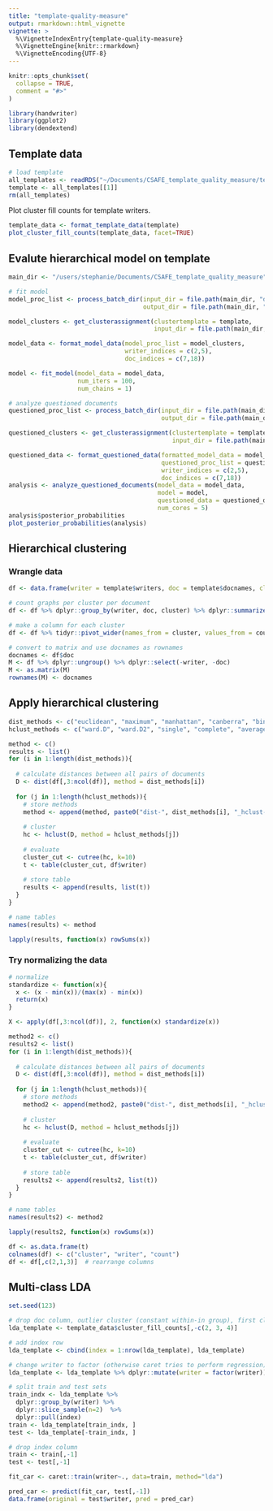 ```yaml
---
title: "template-quality-measure"
output: rmarkdown::html_vignette
vignette: >
  %\VignetteIndexEntry{template-quality-measure}
  %\VignetteEngine{knitr::rmarkdown}
  %\VignetteEncoding{UTF-8}
---
```


```r
knitr::opts_chunk$set(
  collapse = TRUE,
  comment = "#>"
)
```

```r
library(handwriter)
library(ggplot2)
library(dendextend)
```

## Template data
```r
# load template
all_templates <- readRDS("~/Documents/CSAFE_template_quality_measure/template_seed100/data/all_templates.rds")
template <- all_templates[[1]]
rm(all_templates)
```

Plot cluster fill counts for template writers.
```r
template_data <- format_template_data(template)
plot_cluster_fill_counts(template_data, facet=TRUE)
```

## Evalute hierarchical model on template
```r
main_dir <- "/users/stephanie/Documents/CSAFE_template_quality_measure"

# fit model
model_proc_list <- process_batch_dir(input_dir = file.path(main_dir, "data", "model_images"),
                                     output_dir = file.path(main_dir, "data", "model_graphs"))

model_clusters <- get_clusterassignment(clustertemplate = template,
                                        input_dir = file.path(main_dir, "data", "model_graphs"))

model_data <- format_model_data(model_proc_list = model_clusters,
                                writer_indices = c(2,5),
                                doc_indices = c(7,18))

model <- fit_model(model_data = model_data,
                   num_iters = 100,
                   num_chains = 1)

# analyze questioned documents
questioned_proc_list <- process_batch_dir(input_dir = file.path(main_dir, "data", "questioned_images"),
                                          output_dir = file.path(main_dir, "data", "questioned_graphs"))

questioned_clusters <- get_clusterassignment(clustertemplate = template,
                                             input_dir = file.path(main_dir, "data", "questioned_graphs"))

questioned_data <- format_questioned_data(formatted_model_data = model_data,
                                          questioned_proc_list = questioned_clusters,
                                          writer_indices = c(2,5),
                                          doc_indices = c(7,18))
analysis <- analyze_questioned_documents(model_data = model_data,
                                         model = model,
                                         questioned_data = questioned_data,
                                         num_cores = 5)
analysis$posterior_probabilities
plot_posterior_probabilities(analysis)
```


## Hierarchical clustering
### Wrangle data
```r
df <- data.frame(writer = template$writers, doc = template$docnames, cluster = template$cluster, stringsAsFactors = FALSE)

# count graphs per cluster per document
df <- df %>% dplyr::group_by(writer, doc, cluster) %>% dplyr::summarize(count = dplyr::n())

# make a column for each cluster
df <- df %>% tidyr::pivot_wider(names_from = cluster, values_from = count, values_fill = 0)

# convert to matrix and use docnames as rownames
docnames <- df$doc
M <- df %>% dplyr::ungroup() %>% dplyr::select(-writer, -doc)
M <- as.matrix(M)
rownames(M) <- docnames
```

## Apply hierarchical clustering
```r
dist_methods <- c("euclidean", "maximum", "manhattan", "canberra", "binary", "minkowski")
hclust_methods <- c("ward.D", "ward.D2", "single", "complete", "average", "mcquitty", "median", "centroid")

method <- c()
results <- list()
for (i in 1:length(dist_methods)){
  
  # calculate distances between all pairs of documents
  D <- dist(df[,3:ncol(df)], method = dist_methods[i])
  
  for (j in 1:length(hclust_methods)){
    # store methods 
    method <- append(method, paste0("dist-", dist_methods[i], "_hclust-", hclust_methods[j]))
    
    # cluster
    hc <- hclust(D, method = hclust_methods[j])
    
    # evaluate
    cluster_cut <- cutree(hc, k=10)
    t <- table(cluster_cut, df$writer)
    
    # store table
    results <- append(results, list(t))
  }
}

# name tables
names(results) <- method

lapply(results, function(x) rowSums(x)) 
```




### Try normalizing the data
```r
# normalize
standardize <- function(x){
  x <- (x - min(x))/(max(x) - min(x))
  return(x)
}

X <- apply(df[,3:ncol(df)], 2, function(x) standardize(x))

method2 <- c()
results2 <- list()
for (i in 1:length(dist_methods)){
  
  # calculate distances between all pairs of documents
  D <- dist(df[,3:ncol(df)], method = dist_methods[i])
  
  for (j in 1:length(hclust_methods)){
    # store methods 
    method2 <- append(method2, paste0("dist-", dist_methods[i], "_hclust-", hclust_methods[j]))
    
    # cluster
    hc <- hclust(D, method = hclust_methods[j])
    
    # evaluate
    cluster_cut <- cutree(hc, k=10)
    t <- table(cluster_cut, df$writer)
    
    # store table
    results2 <- append(results2, list(t))
  }
}

# name tables
names(results2) <- method2

lapply(results2, function(x) rowSums(x)) 
```

```r
df <- as.data.frame(t)
colnames(df) <- c("cluster", "writer", "count") 
df <- df[,c(2,1,3)]  # rearrange columns
```


## Multi-class LDA
```r
set.seed(123)

# drop doc column, outlier cluster (constant within-in group), first cluster (constant within-in group)
lda_template <- template_data$cluster_fill_counts[,-c(2, 3, 4)]

# add index row
lda_template <- cbind(index = 1:nrow(lda_template), lda_template)

# change writer to factor (otherwise caret tries to perform regression)
lda_template <- lda_template %>% dplyr::mutate(writer = factor(writer))

# split train and test sets
train_indx <- lda_template %>% 
  dplyr::group_by(writer) %>% 
  dplyr::slice_sample(n=2)  %>% 
  dplyr::pull(index)
train <- lda_template[train_indx, ]
test <- lda_template[-train_indx, ]

# drop index column
train <- train[,-1]
test <- test[,-1]

fit_car <- caret::train(writer~., data=train, method="lda")

pred_car <- predict(fit_car, test[,-1])
data.frame(original = test$writer, pred = pred_car)
```

